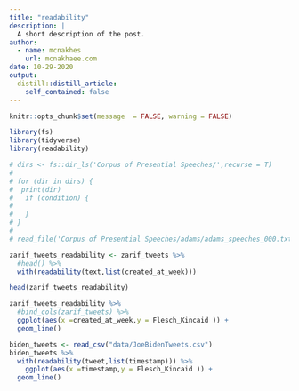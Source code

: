 ```yaml
---
title: "readability"
description: |
  A short description of the post.
author:
  - name: mcnakhes
    url: mcnakhaee.com
date: 10-29-2020
output:
  distill::distill_article:
    self_contained: false
---
```


```r
knitr::opts_chunk$set(message  = FALSE, warning = FALSE)
```


```r
library(fs)
library(tidyverse)
library(readability)
```
```r
# dirs <- fs::dir_ls('Corpus of Presential Speeches/',recurse = T)
# 
# for (dir in dirs) {
#  print(dir) 
#   if (condition) {
#     
#   }
# }
# 
# read_file('Corpus of Presential Speeches/adams/adams_speeches_000.txt')

zarif_tweets_readability <- zarif_tweets %>% 
  #head() %>% 
  with(readability(text,list(created_at_week))) 
```

```r
head(zarif_tweets_readability)
```
```r
zarif_tweets_readability %>% 
  #bind_cols(zarif_tweets) %>% 
  ggplot(aes(x =created_at_week,y = Flesch_Kincaid )) +
  geom_line()
```
```r
biden_tweets <- read_csv("data/JoeBidenTweets.csv")
biden_tweets %>% 
  with(readability(tweet,list(timestamp))) %>% 
    ggplot(aes(x =timestamp,y = Flesch_Kincaid )) +
  geom_line()
```

